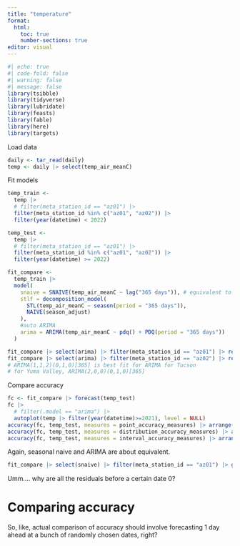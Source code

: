 ```yaml
---
title: "temperature"
format: 
  html:
    toc: true
    number-sections: true
editor: visual
---
```


```r
#| echo: true
#| code-fold: false
#| warning: false
#| message: false
library(tsibble)
library(tidyverse)
library(lubridate)
library(feasts)
library(fable)
library(here)
library(targets)
```

Load data

```r
daily <- tar_read(daily)
temp <- daily |> select(temp_air_meanC)
```

Fit models

```r
temp_train <- 
  temp |> 
  # filter(meta_station_id == "az01") |> 
  filter(meta_station_id %in% c("az01", "az02")) |> 
  filter(year(datetime) < 2022)

temp_test <- 
  temp |> 
  # filter(meta_station_id == "az01") |> 
  filter(meta_station_id %in% c("az01", "az02")) |> 
  filter(year(datetime) >= 2022)

fit_compare <- 
  temp_train |> 
  model(
    snaive = SNAIVE(temp_air_meanC ~ lag("365 days")), # equivalent to ARIMA(0,0,0)(0,1,0)[365]
    stlf = decomposition_model(
      STL(temp_air_meanC ~ season(period = "365 days")),
      NAIVE(season_adjust)
    ),
    #auto ARIMA
    arima = ARIMA(temp_air_meanC ~ pdq() + PDQ(period = "365 days"))
  )

fit_compare |> select(arima) |> filter(meta_station_id == "az01") |> report()
fit_compare |> select(arima) |> filter(meta_station_id == "az02") |> report()
# ARIMA(1,1,2)(0,1,0)[365] is best fit for ARIMA for Tucson
# for Yuma Valley, ARIMA(2,0,0)(0,1,0)[365] 
```

Compare accuracy

```r
fc <- fit_compare |> forecast(temp_test)
fc |> 
  # filter(.model == "arima") |> 
  autoplot(temp |> filter(year(datetime)>=2021), level = NULL)
accuracy(fc, temp_test, measures = point_accuracy_measures) |> arrange(meta_station_id, RMSE)
accuracy(fc, temp_test, measures = distribution_accuracy_measures) |> arrange(meta_station_id, CRPS)
accuracy(fc, temp_test, measures = interval_accuracy_measures) |> arrange(meta_station_id, winkler)
```
Again, seasonal naive and ARIMA are about equivalent.

```r
fit_compare |> select(snaive) |> filter(meta_station_id == "az01") |> gg_tsresiduals()
```

Umm.... why are all the residuals before a certain date 0?

# Comparing accuracy

So, like, actual comparison of accuracy should involve forecasting 1 day ahead at a bunch of randomly chosen dates, right?

